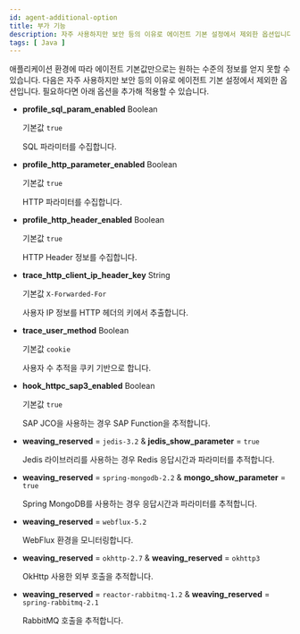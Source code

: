 ```yaml
---
id: agent-additional-option
title: 부가 기능
description: 자주 사용하지만 보안 등의 이유로 에이전트 기본 설정에서 제외한 옵션입니다.
tags: [ Java ]
---
```


애플리케이션 환경에 따라 에이전트 기본값만으로는 원하는 수준의 정보를 얻지 못할 수 있습니다. 다음은 자주 사용하지만 보안 등의 이유로 에이전트 기본 설정에서 제외한 옵션입니다. 필요하다면 아래 옵션을 추가해 적용할 수 있습니다.

* **profile_sql_param_enabled** <span class='type'>Boolean</span>

  기본값 `true`

  SQL 파라미터를 수집합니다.

* **profile_http_parameter_enabled** <span class='type'>Boolean</span>

  기본값 `true`

  HTTP 파라미터를 수집합니다.

* **profile_http_header_enabled** <span class='type'>Boolean</span>

  기본값 `true`

  HTTP Header 정보를 수집합니다.

* **trace_http_client_ip_header_key** <span class='type'>String</span>

  기본값 `X-Forwarded-For`

  사용자 IP 정보를 HTTP 헤더의 키에서 추출합니다.

* **trace_user_method** <span class='type'>Boolean</span>

  기본값 `cookie`

  사용자 수 추적을 쿠키 기반으로 합니다.

* **hook_httpc_sap3_enabled** <span class='type'>Boolean</span>

  기본값 `true`

  SAP JCO을 사용하는 경우 SAP Function을 추적합니다.

* **weaving_reserved** = `jedis-3.2` & **jedis_show_parameter** = `true`

  Jedis 라이브러리를 사용하는 경우 Redis 응답시간과 파라미터를 추적합니다.

* **weaving_reserved** = `spring-mongodb-2.2` & **mongo_show_parameter** = `true`

  Spring MongoDB를 사용하는 경우 응답시간과 파라미터를 추적합니다.

* **weaving_reserved** = `webflux-5.2`

  WebFlux 환경을 모니터링합니다.

* **weaving_reserved** = `okhttp-2.7` & **weaving_reserved** = `okhttp3`

  OkHttp 사용한 외부 호출을 추적합니다.

* **weaving_reserved** = `reactor-rabbitmq-1.2` & **weaving_reserved** = `spring-rabbitmq-2.1`

  RabbitMQ 호출을 추적합니다.